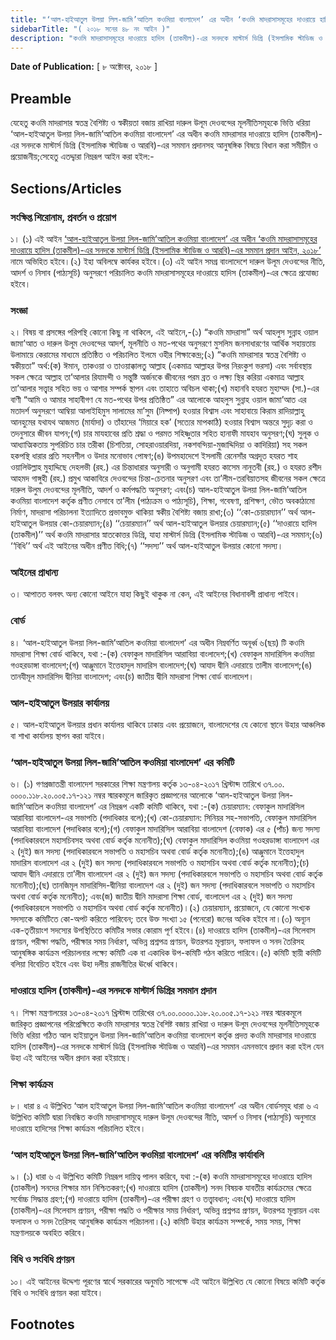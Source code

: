 ```yaml
---
title: "‘আল-হাইআতুল উলয়া লিল-জামি’আতিল কওমিয়া বাংলাদেশ’ এর অধীন ‘কওমি মাদরাসাসমূহের দাওরায়ে হাদিস (তাকমীল)-এর সনদকে মাস্টার্স ডিগ্রি (ইসলামিক স্টাডিজ ও আরবি)-এর সমমান প্রদান আইন, ২০১৮’"
sidebarTitle: "( ২০১৮ সনের ৪৮ নং আইন )"
description: "কওমি মাদরাসাসমূহের দাওরায়ে হাদিস (তাকমীল)-এর সনদকে মাস্টার্স ডিগ্রি (ইসলামিক স্টাডিজ ও আরবি)-এর সমমান প্রদানসহ আনুষঙ্গিক বিষয়ে বিধান করিবার নিমিত্ত প্রণীত আইন"
---
```


**Date of Publication:** [ ৮ অক্টোবর, ২০১৮ ]

## Preamble

যেহেতু কওমি মাদরাসার স্বতন্ত্র বৈশিষ্ট্য ও স্বকীয়তা বজায় রাখিয়া দারুল উলূম দেওবন্দের মূলনীতিসমূহকে ভিত্তি ধরিয়া ‘আল-হাইআতুল উলয়া লিল-জামি’আতিল কওমিয়া বাংলাদেশ’ এর অধীন কওমি মাদরাসার দাওরায়ে হাদিস (তাকমীল)-এর সনদকে মাস্টার্স ডিগ্রি (ইসলামিক স্টাডিজ ও আরবি)-এর সমমান প্রদানসহ আনুষঙ্গিক বিষয়ে বিধান করা সমীচীন ও প্রয়োজনীয়;সেহেতু এতদ্দ্বারা নিম্নরূপ আইন করা হইল:-

## Sections/Articles

### সংক্ষিপ্ত শিরোনাম, প্রবর্তন ও প্রয়োগ

১। (১) এই আইন [‘আল-হাইআতুল উলয়া লিল-জামি’আতিল কওমিয়া বাংলাদেশ’ এর অধীন ‘কওমি মাদরাসাসমূহের দাওরায়ে হাদিস (তাকমীল)-এর সনদকে মাস্টার্স ডিগ্রি (ইসলামিক স্টাডিজ ও আরবি)-এর সমমান প্রদান আইন, ২০১৮’](/act-1263.html "‘আল-হাইআতুল উলয়া লিল-জামি’আতিল কওমিয়া বাংলাদেশ’ এর অধীন ‘কওমি মাদরাসাসমূহের দাওরায়ে হাদিস (তাকমীল)-এর সনদকে মাস্টার্স ডিগ্রি (ইসলামিক স্টাডিজ ও আরবি)-এর সমমান প্রদান আইন, ২০১৮’") নামে অভিহিত হইবে।(২) ইহা অবিলম্বে কার্যকর হইবে।(৩) এই আইন সমগ্র বাংলাদেশে দারুল উলূম দেওবন্দের নীতি, আদর্শ ও নিসাব (পাঠ্যসূচি) অনুসরণে পরিচালিত কওমি মাদরাসাসমূহের দাওরায়ে হাদিস (তাকমীল)-এর ক্ষেত্রে প্রযোজ্য হইবে।

### সংজ্ঞা

২। বিষয় বা প্রসঙ্গের পরিপন্থি কোনো কিছু না থাকিলে, এই আইনে,-(১) “কওমি মাদরাসা” অর্থ আহলুস সুন্নাহ ওয়াল জামা’আত ও দারুল উলূম দেওবন্দের আদর্শ, মূলনীতি ও মত-পথের অনুসরণে মুসলিম জনসাধারণের আর্থিক সহায়তায় উলামায়ে কেরামের মাধ্যমে প্রতিষ্ঠিত ও পরিচালিত ইলমে ওহীর শিক্ষাকেন্দ্র;(২) “কওমি মাদরাসার স্বতন্ত্র বৈশিষ্ট্য ও স্বকীয়তা” অর্থ:(ক) ঈমান, তাকওয়া ও তাওয়াক্কালতু আল্লাহ (একমাত্র আল্লাহর উপর নিরংকুশ ভরসা) এবং সর্বাবস্থায় সকল ক্ষেত্রে আল্লাহ তা’আলার রিযামন্দী ও সন্তুষ্টি অর্জনকে জীবনের পরম ব্রত ও লক্ষ্য স্থির করিয়া একমাত্র আল্লাহ তা’আলার সত্ত্বার সহিত ভয় ও আশার সম্পর্ক স্থাপন এবং তাহাতে অবিচল থাকা;(খ) মহানবি হযরত মুহাম্মদ (সা.)-এর বাণী “আমি ও আমার সাহাবীগণ যে মত-পথের উপর প্রতিষ্ঠিত” এর আলোকে আহলুস সুন্নাহ ওয়াল জামা’আত এর মতাদর্শ অনুসরণে আম্বিয়া আলাইহিমুস সালামের মা’সুম (নিষ্পাপ) হওয়ার বিশ্বাস এবং সাহাবায়ে কিরাম রাদিয়াল্লাহু আনহুমের যথাযথ আজমত (মার্যাদা) ও তাঁহাদের ‘মিয়ারে হক’ (সত্যের মাপকাঠি) হওয়ার বিশ্বাস অন্তরে সুদৃঢ় করা ও তদনুসারে জীবন যাপন;(গ) চার মাযহাবের প্রতি শ্রদ্ধা ও পরমত সহিষ্ণুতার সহিত হানাফী মাযহাব অনুসরণ;(ঘ) সুলূক ও আধ্যাত্মিকতায় সুপরিচিত চার তরীকা (চিশতিয়া, সোহরাওয়ারদিয়া, নকশবন্দিয়া-মুজাদ্দিদিয়া ও কাদিরিয়া) সহ সকল হকপন্থি ধারার প্রতি সহনশীল ও উদার মনোভাব পোষণ;(ঙ) উপমহাদেশে ইসলামী রেনেসাঁর অগ্রদূত হযরত শাহ ওয়ালিউল্লাহ মুহাদ্দিছে দেহলভী (রহ.) এর চিন্তাধারার অনুসারী ও অনুগামী হযরত কাসেম নানুতবী (রহ.) ও হযরত রশীদ আহমদ গাঙ্গুহী (রহ.) প্রমুখ আকাবিরে দেওবন্দের চিন্তা-চেতনার অনুসরণ এবং তা’লীম-তরবিয়াতসহ জীবনের সকল ক্ষেত্রে দারুল উলুম দেওবন্দের মূলনীতি, আদর্শ ও কর্মপদ্ধতি অনুসরণ; এবং(চ) আল-হাইআতুল উলয়া লিল-জামি’আতিল কওমিয়া বাংলাদেশ কর্তৃক প্রণীত নেসাবে তা’লীম (পাঠ্যক্রম ও পাঠ্যসূচি), শিক্ষা, গবেষণা, প্রশিক্ষণ, ভৌত অবকাঠামো নির্মাণ, মাদরাসা পরিচালনা ইত্যাদিতে প্রভাবমুক্ত থাকিয়া স্বকীয় বৈশিষ্ট্য বজায় রাখা;(৩) ‘‘কো-চেয়ারম্যান’’ অর্থ আল-হাইআতুল উলয়ার কো-চেয়ারম্যান;(৪) ‘‘চেয়ারম্যান’’ অর্থ আল-হাইআতুল উলয়ার চেয়ারম্যান;(৫) ‘‘দাওরায়ে হাদিস (তাকমীল)’’ অর্থ কওমি মাদরাসার স্নাতকোত্তর ডিগ্রি, যাহা মাস্টার্স ডিগ্রি (ইসলামিক স্টাডিজ ও আরবি)-এর সমমান;(৬) ‘‘বিধি’’ অর্থ এই আইনের অধীন প্রণীত বিধি;(৭) ‘‘সদস্য’’ অর্থ আল-হাইআতুল উলয়ার কোনো সদস্য।

### আইনের প্রাধান্য

৩। আপাতত বলবৎ অন্য কোনো আইনে যাহা কিছুই থাকুক না কেন, এই আইনের বিধানাবলী প্রাধান্য পাইবে।

### বোর্ড

৪। ‘আল-হাইআতুল উলয়া লিল-জামি’আতিল কওমিয়া বাংলাদেশ’ এর অধীন নিম্নবর্ণিত অনূর্ধ্ব ৬(ছয়) টি কওমি মাদরাসা শিক্ষা বোর্ড থাকিবে, যথা :-(ক) বেফাকুল মাদারিসিল আরাবিয়া বাংলাদেশ;(খ) বেফাকুল মাদারিসিল কওমিয়া গওহরডাঙ্গা বাংলাদেশ;(গ) আঞ্জুমানে ইত্তেহাদুল মাদারিস বাংলাদেশ;(ঘ) আযাদ দ্বীনি এদারায়ে তালীম বাংলাদেশ;(ঙ) তানযীমূল মাদারিসিদ দ্বীনিয়া বাংলাদেশ; এবং(চ) জাতীয় দ্বীনি মাদরাসা শিক্ষা বোর্ড বাংলাদেশ।

### আল-হাইআতুল উলয়ার কার্যালয়

৫। আল-হাইআতুল উলয়ার প্রধান কার্যালয় থাকিবে ঢাকায় এবং প্রয়োজনে, বাংলাদেশের যে কোনো স্থানে উহার আঞ্চলিক বা শাখা কার্যালয় স্থাপন করা যাইবে।

### ‘আল-হাইআতুল উলয়া লিল-জামি’আতিল কওমিয়া বাংলাদেশ’ এর কমিটি

৬। (১) গণপ্রজাতন্ত্রী বাংলাদেশ সরকারের শিক্ষা মন্ত্রণালয় কর্তৃক ১৩-০৪-২০১৭ খ্রিস্টাব্দ তারিখে ৩৭.০০. ০০০০.১১৮.২০.০০৫.১৭-১২১ নম্বর স্মারকমূলে জারিকৃত প্রজ্ঞাপনের আলোকে ‘আল-হাইআতুল উলয়া লিল-জামি’আতিল কওমিয়া বাংলাদেশ’ এর নিম্নরূপ একটি কমিটি থাকিবে, যথা :-(ক) চেয়ারম্যান: বেফাকুল মাদারিসিল আরাবিয়া বাংলাদেশ-এর সভাপতি (পদাধিকার বলে);(খ) কো-চেয়ারম্যান: সিনিয়র সহ-সভাপতি, বেফাকুল মাদারিসিল আরাবিয়া বাংলাদেশ (পদাধিকার বলে);(গ) বেফাকুল মাদারিসিল আরাবিয়া বাংলাদেশ (বেফাক) এর ৫ (পাঁচ) জন্য সদস্য (পদাধিকারবলে মহাসচিবসহ অথবা বোর্ড কর্তৃক মনোনীত);(ঘ) বেফাকুল মাদারিসিল কওমিয়া গওহরডাঙ্গা বাংলাদেশ এর ২ (দুই) জন সদস্য (পদাধিকারবলে সভাপতি ও মহাসচিব অথবা বোর্ড কর্তৃক মনোনীত);(ঙ) আঞ্জুমানে ইত্তেহাদুল মাদারিস বাংলাদেশ এর ২ (দুই) জন সদস্য (পদাধিকারবলে সভাপতি ও মহাসচিব অথবা বোর্ড কর্তৃক মনোনীত);(চ) আযাদ দ্বীনি এদারায়ে তা’লীম বাংলাদেশ এর ২ (দুই) জন সদস্য (পদাধিকারবলে সভাপতি ও মহাসচিব অথবা বোর্ড কর্তৃক মনোনীত);(ছ) তানজিমূল মাদারিসিদ-দ্বীনিয়া বাংলাদেশ এর ২ (দুই) জন সদস্য (পদাধিকারবলে সভাপতি ও মহাসচিব অথবা বোর্ড কর্তৃক মনোনীত); এবং(জ) জাতীয় দ্বীনি মাদরাসা শিক্ষা বোর্ড, বাংলাদেশ এর ২ (দুই) জন সদস্য (পদাধিকারবলে সভাপতি ও মহাসচিব অথবা বোর্ড কর্তৃক মনোনীত)।(২) চেয়ারম্যান, প্রয়োজনে, যে কোনো সংখ্যক সদস্যকে কমিটিতে কো-অপট করিতে পারিবেন; তবে উক্ত সংখ্যা ১৫ (পনেরো) জনের অধিক হইবে না।(৩) অন্যূন এক-তৃতীয়াংশ সদস্যের উপস্থিতিতে কমিটির সভার কোরাম পূর্ণ হইবে।(৪) দাওরায়ে হাদিস (তাকমীল)-এর সিলেবাস প্রণয়ন, পরীক্ষা পদ্ধতি, পরীক্ষার সময় নির্ধারণ, অভিন্ন প্রশ্নপত্র প্রণয়ন, উত্তরপত্র মূল্যায়ন, ফলাফল ও সনদ তৈরিসহ আনুষঙ্গিক কার্যক্রম পরিচালনার লক্ষ্যে কমিটি এক বা একাধিক উপ-কমিটি গঠন করিতে পারিবে।(৫) কমিটি স্থায়ী কমিটি বলিয়া বিবেচিত হইবে এবং উহা দলীয় রাজনীতির ঊর্ধ্বে থাকিবে।

### দাওরায়ে হাদিস (তাকমীল)-এর সনদকে মাস্টার্স ডিগ্রির সমমান প্রদান

৭। শিক্ষা মন্ত্রণালয়ের ১৩-০৪-২০১৭ খ্রিস্টাব্দ তারিখের ৩৭.০০.০০০০.১১৮.২০.০০৫.১৭-১২১ নম্বর স্মারকমূলে জারিকৃত প্রজ্ঞাপনের পরিপ্রেক্ষিতে কওমি মাদরাসার স্বতন্ত্র বৈশিষ্ট বজায় রাখিয়া ও দারুল উলূম দেওবন্দের মূলনীতিসমূহকে ভিত্তি ধরিয়া গঠিত আল হাইয়াতুল উলয়া লিল-জামি’আতিল কওমিয়া বাংলাদেশ কর্তৃক প্রদত্ত কওমি মাদরাসার দাওরায়ে হাদিস (তাকমীল)-এর সনদকে মাস্টার্স ডিগ্রি (ইসলামিক স্টাডিজ ও আরবি)-এর সমমান এমনভাবে প্রদান করা হইল যেন উহা এই আইনের অধীন প্রদান করা হইয়াছে।

### শিক্ষা কার্যক্রম

৮। ধারা ৪ এ উল্লিখিত ‘আল হাইআতুল উলয়া লিল-জামি’আতিল কওমিয়া বাংলাদেশ’ এর অধীন বোর্ডসমূহ ধারা ৬ এ উল্লিখিত কমিটি দ্বারা নিবন্ধিত কওমি মাদরাসাসমূহে দারুল উলূম দেওবন্দের নীতি, আদর্শ ও নিসাব (পাঠ্যসূচি) অনুসারে দাওরায়ে হাদিসের শিক্ষা কার্যক্রম পরিচালিত হইবে।

### ‘আল হাইআতুল উলয়া লিল-জামি’আতিল কওমিয়া বাংলাদেশ’ এর কমিটির কার্যাবলি

৯। (১) ধারা ৬ এ উল্লিখিত কমিটি নিম্নরূপ দায়িত্ব পালন করিবে, যথা :-(ক) কওমি মাদরাসাসমূহের দাওরায়ে হাদিস (তাকমীল) সনদের শিক্ষার মান নিশ্চিতকরণ;(খ) দাওরায়ে হাদিস (তাকমীল) সনদ বিষয়ক যাবতীয় কার্যক্রমের ক্ষেত্রে সর্বোচ্চ সিদ্ধান্ত গ্রহণ;(গ) দাওরায়ে হাদিস (তাকমীল)-এর পরীক্ষা গ্রহণ ও তত্ত্বাবধান; এবং(ঘ) দাওরায়ে হাদিস (তাকমীল)-এর সিলেবাস প্রণয়ন, পরীক্ষা পদ্ধতি ও পরীক্ষার সময় নির্ধারণ, অভিন্ন প্রশ্নপত্র প্রণয়ন, উত্তরপত্র মূল্যায়ন এবং ফলাফল ও সনদ তৈরিসহ আনুষঙ্গিক কার্যক্রম পরিচালনা।(২) কমিটি উহার কার্যক্রম সম্পর্কে, সময় সময়, শিক্ষা মন্ত্রণালয়কে অবহিত করিবে।

### বিধি ও সংবিধি প্রণয়ন

১০। এই আইনের উদ্দেশ্য পূরণের স্বার্থে সরকারের অনুমতি সাপেক্ষে এই আইনে উল্লিখিত যে কোনো বিষয়ে কমিটি কর্তৃক বিধি ও সংবিধি প্রণয়ন করা যাইবে।

## Footnotes
